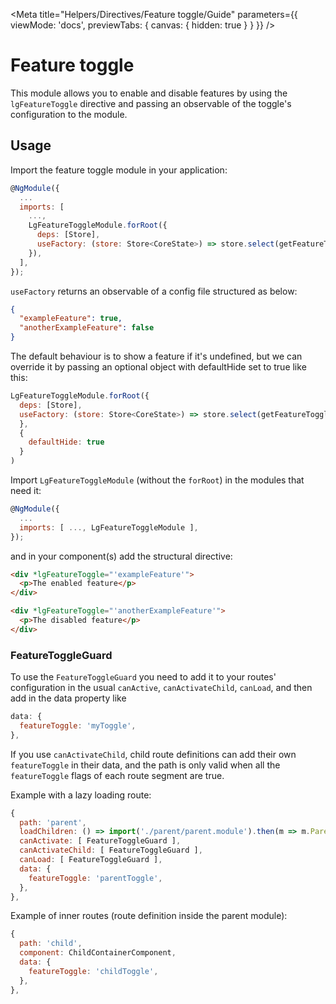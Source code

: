 
<Meta title="Helpers/Directives/Feature toggle/Guide" parameters={{ viewMode: 'docs', previewTabs: { canvas: { hidden: true } } }} />

# Feature toggle

This module allows you to enable and disable features by using the `lgFeatureToggle` directive and passing an observable of the toggle's configuration to the module.

## Usage

Import the feature toggle module in your application:

~~~js
@NgModule({
  ...
  imports: [
    ...,
    LgFeatureToggleModule.forRoot({
      deps: [Store],
      useFactory: (store: Store<CoreState>) => store.select(getFeatureToggles)
    }),
  ],
});
~~~

`useFactory` returns an observable of a config file structured as below:

~~~json
{
  "exampleFeature": true,
  "anotherExampleFeature": false
}
~~~

The default behaviour is to show a feature if it's undefined, but we can override it by passing an optional object with defaultHide set to true like this:

~~~js
LgFeatureToggleModule.forRoot({
  deps: [Store],
  useFactory: (store: Store<CoreState>) => store.select(getFeatureToggles)
  },
  {
    defaultHide: true
  }
)
~~~

Import `LgFeatureToggleModule` (without the `forRoot`) in the modules that need it:

~~~js
@NgModule({
  ...
  imports: [ ..., LgFeatureToggleModule ],
});
~~~

and in your component(s) add the structural directive:

~~~html
<div *lgFeatureToggle="'exampleFeature'">
  <p>The enabled feature</p>
</div>

<div *lgFeatureToggle="'anotherExampleFeature'">
  <p>The disabled feature</p>
</div>
~~~

### FeatureToggleGuard

To use the `FeatureToggleGuard` you need to add it to your routes' configuration in the usual `canActive`, `canActivateChild`, `canLoad`, and then add in the data property like

~~~js
data: {
  featureToggle: 'myToggle',
},
~~~

If you use `canActivateChild`, child route definitions can add their own `featureToggle` in their data, and the path is only valid when all the `featureToggle` flags of each route segment are true.

Example with a lazy loading route:

~~~js
{
  path: 'parent',
  loadChildren: () => import('./parent/parent.module').then(m => m.ParentnModule),
  canActivate: [ FeatureToggleGuard ],
  canActivateChild: [ FeatureToggleGuard ],
  canLoad: [ FeatureToggleGuard ],
  data: {
    featureToggle: 'parentToggle',
  },
},
~~~

Example of inner routes (route definition inside the parent module):

~~~js
{
  path: 'child',
  component: ChildContainerComponent,
  data: {
    featureToggle: 'childToggle',
  },
},
~~~

<Feedback />
